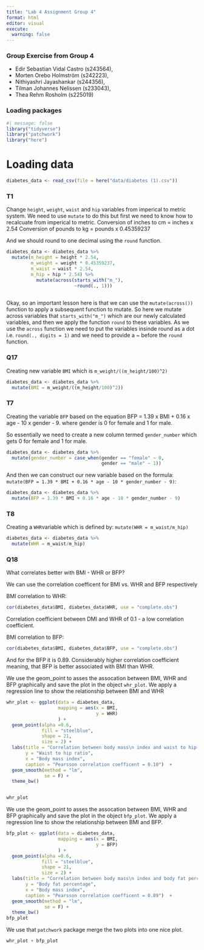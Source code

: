 ```yaml
---
title: "Lab 4 Assignment Group 4"
format: html
editor: visual
execute: 
  warning: false
---
```


### Group Exercise from Group 4

-   Edir Sebastian Vidal Castro (s243564),
-   Morten Orebo Holmström (s242223),
-   Nithiyashri Jayashankar (s244356),
-   Tilman Johannes Nelissen (s233043),
-   Thea Rehm Rosholm (s225019)

### Loading packages
```r
#| message: false
library("tidyverse")
library("patchwork")
library("here")
```



# Loading data

```r
diabetes_data <- read_csv(file = here("data/diabetes (1).csv"))
```



### T1
Change `height`, `weight`, `waist` and `hip` variables from imperical to metric system. We need to use `mutate` to do this but first we need to know how to recalcuate from imperical to metric. 
Conversion of inches to cm = inches x 2.54
Conversion of pounds to kg = pounds x 0.45359237
 
 And we should round to one decimal using the `round` function. 
 
```r
diabetes_data <- diabetes_data %>% 
  mutate(m_height = height * 2.54,
         m_weight = weight * 0.45359237,
         m_waist = waist * 2.54,
         m_hip = hip * 2.54) %>% 
           mutate(across(starts_with("m_"), 
                         ~round(., 1)))
         

```
 
Okay, so an important lesson here is that we can use the `mutate(across())` function to apply a subsequent function to mutate. 
So here we mutate across variables that `starts_with("m_")` which are our newly calculated variables, and then we apply the function `round` to these variables. As we use the `across` function we need to put the variables insinde round as a dot i.e. `round(., digits = 1)` and we need to provide a ~ before the `round` function. 


### Q17 
Creating new variable `BMI` which is `m_weight/((m_height/100)^2)`
```r
diabetes_data <- diabetes_data %>% 
  mutate(BMI = m_weight/((m_height/100)^2))
```


### T7 
Creating the variable `BFP` based on the equation 
BFP = 1.39 x BMI + 0.16 x age - 10 x gender - 9. 
where gender is 0 for female and 1 for male. 

So essentially we need to create a new column termed `gender_number` which gets 0 for female and 1 for male. 
```r
diabetes_data <- diabetes_data %>% 
  mutate(gender_number = case_when(gender == "female" ~ 0, 
                                   gender == "male" ~ 1))
```

And then we can construct our new variable based on the formula:
`mutate(BFP = 1.39 * BMI + 0.16 * age - 10 * gender_number - 9)`:
```r
diabetes_data <- diabetes_data %>% 
  mutate(BFP = 1.39 * BMI + 0.16 * age - 10 * gender_number - 9)
```


### T8 
Creating a `WHR`variable which is defined by: 
`mutate(WHR = m_waist/m_hip)`

```r
diabetes_data <- diabetes_data %>% 
  mutate(WHR = m_waist/m_hip)
```


### Q18
What correlates better with BMI - WHR or BFP? 

We can use the correlation coefficent for BMI vs. WHR and BFP respectively

BMI correlation to WHR:
```r
cor(diabetes_data$BMI, diabetes_data$WHR, use = "complete.obs")
```
Correlation coefficient between DMI and WHR of 0.1 - a low correlation coefficient. 


BMI correlation to BFP:
```r
cor(diabetes_data$BMI, diabetes_data$BFP, use = "complete.obs")
```
And for the BFP it is 0.89. Considerably higher correlation coefficient meaning, that BFP is better associated with BMI than WHR.  


We use the geom_point to asses the assocation between BMI, WHR and BFP graphically and save the plot in the object `whr_plot`. We apply a regression line to show the relationship between BMI and WHR
```r
whr_plot <- ggplot(data = diabetes_data, 
                   mapping = aes(x = BMI, 
                                 y = WHR)
                   ) + 
  geom_point(alpha =0.6,
             fill = "steelblue", 
             shape = 21, 
             size = 2) +
  labs(title = "Correlation between body mass\n index and waist to hip ratio", 
       y = "Waist to hip ratio", 
       x = "Body mass index",
       caption = "Pearsson correlation coefficent = 0.10")  + 
  geom_smooth(method = "lm",
              se = F) + 
  theme_bw()


whr_plot
```


We use the geom_point to asses the assocation between BMI, WHR and BFP graphically and save the plot in the object `bfp_plot`. We apply a regression line to show the relationship between BMI and BFP.
```r
bfp_plot <- ggplot(data = diabetes_data, 
                   mapping = aes(x = BMI, 
                                 y = BFP)
                   ) + 
  geom_point(alpha =0.6,
             fill = "steelblue", 
             shape = 21, 
             size = 2) +
  labs(title = "Correlation between body mass\n index and body fat percentage", 
       y = "Body fat percentage", 
       x = "Body mass index", 
       caption = "Pearsson correlation coefficent = 0.89")  + 
  geom_smooth(method = "lm",
              se = F) + 
  theme_bw()
bfp_plot
```

We use that `patchwork` package merge the two plots into one nice plot. 
```r
whr_plot + bfp_plot
```
